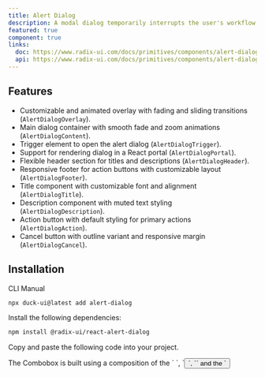 ```yaml
---
title: Alert Dialog
description: A modal dialog temporarily interrupts the user's workflow with important content, requiring immediate attention and a response before allowing further interaction.
featured: true
component: true
links:
  doc: https://www.radix-ui.com/docs/primitives/components/alert-dialog
  api: https://www.radix-ui.com/docs/primitives/components/alert-dialog#api-reference
---
```


<ComponentPreview
  name="alert-dialog-main"
  description="An alert dialog with cancel and continue buttons."
/>

## Features

- Customizable and animated overlay with fading and sliding transitions (`AlertDialogOverlay`).
- Main dialog container with smooth fade and zoom animations (`AlertDialogContent`).
- Trigger element to open the alert dialog (`AlertDialogTrigger`).
- Support for rendering dialog in a React portal (`AlertDialogPortal`).
- Flexible header section for titles and descriptions (`AlertDialogHeader`).
- Responsive footer for action buttons with customizable layout (`AlertDialogFooter`).
- Title component with customizable font and alignment (`AlertDialogTitle`).
- Description component with muted text styling (`AlertDialogDescription`).
- Action button with default styling for primary actions (`AlertDialogAction`).
- Cancel button with outline variant and responsive margin (`AlertDialogCancel`).

## Installation

<Tabs defaultValue="cli">

<TabsList>
  <TabsTrigger value="cli">CLI</TabsTrigger>
  <TabsTrigger value="manual">Manual</TabsTrigger>
</TabsList>
<TabsContent value="cli">

```bash
npx duck-ui@latest add alert-dialog
```

</TabsContent>

<TabsContent value="manual">

<Steps>

<Step>Install the following dependencies:</Step>

```bash
npm install @radix-ui/react-alert-dialog
```

<Step>Copy and paste the following code into your project.</Step>

<ComponentSource name="alert-dialog" />

<Step>
  The Combobox is built using a composition of the `<Drawer />
  `, `<Button />
  `, `<Sheet />` and the `<Dialog />` component.
</Step>

<Step>
  You also will need to install the [`Drawer`](/docs/components/Drawer#installation),
  [`Button`](/docs/components/Button#installation), [`Sheet`](/docs/components/Sheet#installation) and
  [`Dialog`](/docs/components/Dialog#installation) components because some dependencies are inherited from them.
</Step>

<Step>Update the import paths to match your project setup.</Step>

</Steps>

</TabsContent>

</Tabs>

## Usage

```tsx
import {
  AlertDialog,
  AlertDialogAction,
  AlertDialogCancel,
  AlertDialogContent,
  AlertDialogDescription,
  AlertDialogFooter,
  AlertDialogHeader,
  AlertDialogTitle,
  AlertDialogTrigger,
  Button,
} from '@/components/ui'
```

```tsx
<AlertDialog>
  <AlertDialogTrigger asChild>
    <Button variant="outline">Open</Button>
  </AlertDialogTrigger>
  <AlertDialogContent>
    <AlertDialogHeader>
      <AlertDialogTitle>Are you absolutely sure?</AlertDialogTitle>
      <AlertDialogDescription>
        This action cannot be undone. This will permanently delete your account and remove your data from our servers.
      </AlertDialogDescription>
    </AlertDialogHeader>
    <AlertDialogFooter>
      <AlertDialogCancel>Cancel</AlertDialogCancel>
      <AlertDialogAction>Continue</AlertDialogAction>
    </AlertDialogFooter>
  </AlertDialogContent>
</AlertDialog>
```

## Examples

### Drawer

<ComponentPreview
  name="alert-dialog-demo"
  description="An alert dialog with cancel and continue buttons."
/>

### Sheet

<ComponentPreview
  name="AlertDialogSheetDemo"
  description="An alert dialog with cancel and continue buttons."
/>

### Dialog

<ComponentPreview
  name="AlertDialogDialogDemo"
  description="An alert dialog with cancel and continue buttons."
/>

## API Reference

### AlertDialogProps

`AlertDialogProps` defines the properties for the `AlertDialog` component.

**_Key Properties_**

- **`defaultOpen`** (`boolean`, optional): Determines if the dialog should be open by default.

- **`open`** (`boolean`, optional): Controls the visibility of the dialog.

- **`onOpenChange`** (`function`, optional): Callback function triggered when the dialog opens or closes.

---

### AlertDialogDrawerContentType

Defines properties for the content area of the dialog.

**_Key Property_**

- **`Content`** (`Partial<React.ComponentPropsWithoutRef<typeof DrawerContent>>`): Properties for the dialog's content area.

---

### AlertDialogDrawerTriggerType

Defines properties for the trigger button of the dialog.

**_Key Property_**

- **`Trigger`** (`Partial<React.ComponentPropsWithoutRef<typeof DrawerTrigger>>`): Properties for the dialog's trigger button.

---

### StateType

Represents the state of the drawer and alert dialog.

**_Key Properties_**

- **`drawer`** (`boolean`): Indicates if the drawer is open or closed.

- **`alert`** (`boolean`): Indicates if the alert dialog is open or closed.

---

### AlertDialogDrawerDataType

Handles the data and setter for the dialog.

**_Key Properties_**

- **`data`** (`T[]`): Array of data items for the dialog.

- **`setData`** (`React.Dispatch<React.SetStateAction<T[]>>`): Function to set the data.

---

### AlertDialogDrawerActionsType

Defines actions for the dialog, including cancel and continue.

**_Key Properties_**

- **`cancel`** (`() => void`): Function to handle cancel action.

- **`continue`** (`() => void`): Function to handle continue action.

---

### AlertDialogDrawerHeaderType

Defines properties for the header of the dialog.

**_Key Properties_**

- **`head`** (`React.ReactNode`): Header title of the dialog.

- **`description`** (`React.ReactNode`): Header description of the dialog.

- **`Additional Props`** (`Partial<React.ComponentPropsWithoutRef<typeof DrawerHeader>>`): Additional properties for the header.

---

### AlertDialogDrawerFooterType

Defines properties for the footer of the dialog.

**_Key Properties_**

- **`cancel`** (`React.ReactNode`): Cancel button content in the footer.

- **`submit`** (`React.ReactNode`): Submit button content in the footer.

- **`Additional Props`** (`Partial<React.ComponentPropsWithoutRef<typeof DrawerFooter>>`): Additional properties for the footer.

---

### AlertDialogCustomProps

Custom properties for the alert dialog component.

**_Key Properties_**

- **`type`** (`'drawer' | 'sheet' | 'dialog'`): Specifies the type of alert component.

- **`state`** (`C`): The current state of the dialog.

- **`header`** ([`AlertDialogDrawerHeaderType`](#alertdialogdrawerheadertype)): Header properties for the dialog.

- **`footer`** ([`AlertDialogDrawerFooterType`](#alertdialogdrawerfootertype)): Footer properties for the dialog.

- **`trigger`** ([`AlertDialogDrawerTriggerType`](#alertdialogdrawtriggertype)): Trigger properties for the dialog.

- **`content`** ([`AlertDialogDrawerContentType`](#alertdialogdrawercontenttype)): Content properties for the dialog.

- **`drawerData`** ([`AlertDialogDrawerDataType<T>`](#alertdialogdrawerdatatype)): Data and setter for managing dialog data.

- **`actions`** ([`AlertDialogDrawerActionsType`](#alertdialogdraweractionstype)): Actions for the dialog (cancel and continue).

---

### AlertDialogTrigger

A button that opens the dialog.

**_Key Properties_**

- **`asChild`** (`boolean`): If `true`, the trigger will be rendered as a child element.

**_Data Attributes_**

- **`data-state`**: Indicates the current state of the dialog (`"open"` | `"closed"`).

---

### AlertDialogPortal

Portals the overlay and content parts into the body.

**_Key Properties_**

- **`forceMount`** (`boolean`): If `true`, forces the component to mount.

- **`container`** (`HTMLElement`): The container element for the portal, defaulting to `document.body`.

---

### AlertDialogOverlay

A layer that covers the inert portion of the view when the dialog is open.

**_Key Properties_**

- **`asChild`** (`boolean`): If `true`, the overlay will be rendered as a child element.

- **`forceMount`** (`boolean`): If `true`, forces the overlay to mount.

**_Data Attributes_**

- **`data-state`**: Indicates the current state of the overlay (`"open"` | `"closed"`).

---

### AlertDialogContent

Contains content to be rendered when the dialog is open.

**_Key Properties_**

- **`asChild`** (`boolean`): If `true`, the content will be rendered as a child element.

- **`forceMount`** (`boolean`): If `true`, forces the content to mount.

- **`onOpenAutoFocus`** (`function`): Callback for managing focus when the dialog opens.

- **`onCloseAutoFocus`** (`function`): Callback for managing focus when the dialog closes.

- **`onEscapeKeyDown`** (`function`): Callback for handling the Escape key press.

**_Data Attributes_**

- **`data-state`**: Indicates the current state of the content (`"open"` | `"closed"`).

---

### AlertDialogCancel

A button that closes the dialog, visually distinguished from `AlertDialog.Action` buttons.

**_Key Property_**

- **`asChild`** (`boolean`): If `true`, the cancel button will be rendered as a child element.

---

### AlertDialogAction

A button that performs an action and closes the dialog, visually distinguished from `AlertDialog.Cancel` buttons.

**_Key Property_**

- **`asChild`** (`boolean`): If `true`, the action button will be rendered as a child element.

---

### AlertDialogTitle

An accessible name announced when the dialog is opened.

**_Key Property_**

- **`asChild`** (`boolean`): If `true`, the title will be rendered as a child element.

---

### AlertDialogDescription

An accessible description announced when the dialog is opened.

**_Key Property_**

- **`asChild`** (`boolean`): If `true`, the description will be rendered as a child element.
